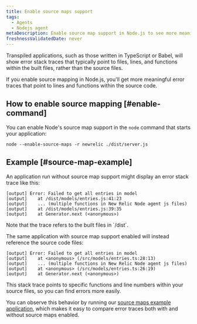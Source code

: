 ```yaml
---
title: Enable source maps support
tags:
  - Agents
  - Nodejs agent
metaDescription: Enable source map support in Node.js to see more meaningful error traces.
freshnessValidatedDate: never
---
```


Transpiled applications, such as those written in TypeScript or Babel, will show error stack traces that typically point to files, lines, and functions within the built files, rather than the source files.

If you enable source mapping in Node.js, you'll get more meaningful error traces that point to lines and functions within the source code.

## How to enable source mapping [#enable-command]

You can enable Node's source map support in the `node` command that starts your application:

```shell
node --enable-source-maps -r newrelic ./dist/server.js
```

## Example [#source-map-example]

An application run without source map support might display an error stack trace like this:

```shell
[output] Error: Failed to get all entries in model
[output]    at /dist/models/entries.js:41:23
[output]    ... (multiple functions in New Relic Node agent js files)
[output]    at /dist/models/entries.js:39:35
[output]    at Generator.next (<anonymous>)
```

<Callout variant="tip">
  Note that the trace refers to the built files in `/dist`.
</Callout>

The same application with source map support enabled will instead reference the source code files:

```shell
[output] Error: Failed to get all entries in model
[output]    at <anonymous> (/src/models/entries.ts:28:13)
[output]    ... (multiple functions in New Relic Node agent js files)
[output]    at <anonymous> (/src/models/entries.ts:26:19)
[output]    at Generator.next (<anonymous>)
```

This stack trace points to specific functions and line numbers within your source files, so you can find errors more easily.

You can observe this behavior by running our [source maps example application](https://github.com/newrelic/newrelic-node-examples/tree/main/source-maps), which makes it easy to compare error traces both with and without source maps enabled.
